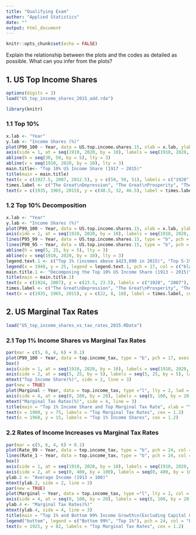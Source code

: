 ```yaml
---
title: "Qualifying Exam"
author: "Applied Statistics"
date: ""
output: html_document
---
```


```r
knitr::opts_chunk$set(echo = FALSE)
```

Explain the relationship between the plots and the codes as detailed as possible. 
What can you infer from the plots?

## 1. US Top Income Shares

```r
options(digits = 3)
load("US_top_income_shares_2015_add.rda")
```

```r
library(knitr)
```

### 1.1 Top 10%

```r
x.lab <- "Year"
y.lab <- "Income Shares (%)"
plot(P90_100 ~ Year, data = US.top.income.shares.15, xlab = x.lab, ylab = y.lab, xlim = c(1910, 2020), ylim = c(30, 52), xaxt = "n", type = "b", pch = 17)
axis(side = 1, at = seq(1910, 2020, by = 10), labels = seq(1910, 2020, by = 10))
abline(h = seq(30, 50, by = 5), lty = 3)
abline(v = seq(1910, 2020, by = 10), lty = 3)
main.title<- "Top 10% US Income Share (1917 ~ 2015)"
title(main = main.title)
text(x = c(1927.5, 2007, 2012.5), y = c(50, 50, 51), labels = c("1928", "2007", "2012"), pos = 3)
times.label <- c("The Great\nDepression", "The Great\nProsperity", "The Great\nRecession")
text(x = c(1935, 1965, 2015), y = c(48.5, 32, 46.5), label = times.label, cex = 1.0, col = "red")
```

<P style="page-break-before:always">

### 1.2 Top 10% Decomposition

```r
x.lab <- "Year"
y.lab <- "Income Shares (%)"
plot(P99_100 ~ Year, data = US.top.income.shares.15, xlab = x.lab, ylab = y.lab, xlim = c(1910, 2020), ylim = c(5, 25), xaxt = "n", type = "b", pch = 17)
axis(side = 1, at = seq(1910, 2020, by = 10), labels = seq(1910, 2020, by = 10))
lines(P95_99 ~ Year, data = US.top.income.shares.15, type = "b", pch = 17, col = "red")
lines(P90_95 ~ Year, data = US.top.income.shares.15, type = "b", pch = 17, col = "blue")
abline(h = seq(5, 25, by = 5), lty = 3)
abline(v = seq(1910, 2020, by = 10), lty = 3)
legend.text.1 <- c("Top 1% (incomes above $423,090 in 2015)", "Top 5-1% (incomes between $174,240 and $423,090)", "Top 10-5% (incomes between $121,360 and $174,240)")
legend(x = 1940, y = 25, legend = legend.text.1, pch = 17, col = c("black", "red", "blue"))
main.title.1 <- "Decomposing the Top 10% US Income Share (1913 ~ 2015)"
title(main = main.title.1)
text(x = c(1924, 2007), y = c(23.5, 23.5), labels = c("1928", "2007"), pos = 3)
times.label <- c("The Great\nDepression", "The Great\nProsperity", "The Great\nRecession")
text(x = c(1935, 1965, 2015), y = c(22, 8, 18), label = times.label, cex = 1.0, col = "red")
```

<P style="page-break-before:always">

## 2. US Marginal Tax Rates

```r
load("US_top_income_shares_vs_tax_rates_2015.RData")
```

### 2.1 Top 1% Income Shares vs Marginal Tax Rates

```r
par(mar = c(5, 6, 4, 6) + 0.1)
plot(P99_100 ~ Year, data = top.income_tax, type = "b", pch = 17, axes = FALSE, ann = FALSE, xlim = c(1910, 2020), ylim = c(5, 25))
box()
axis(side = 1, at = seq(1910, 2020, by = 10), labels = seq(1910, 2020, by = 10))
axis(side = 2, at = seq(5, 25, by = 5), labels = seq(5, 25, by = 5), las = 1, ylab = "Top Income Share")
mtext("Top Income Share(%)", side = 2, line = 3)
par(new = TRUE)
plot(Marginal ~ Year, data = top.income_tax, type ="l", lty = 2, lwd = 2, col = "red", axes = FALSE, ann = FALSE, xlim = c(1910, 2020), ylim = c(0, 100))
axis(side = 4, at = seq(0, 100, by = 20), labels = seq(0, 100, by = 20), las = 1)
mtext("Marginal Tax Rates(%)", side = 4, line = 3)
title(main = "Top 1% Income Share and Top Marginal Tax Rate", xlab = "Year")
text(x = 1980, y = 75, labels = "Top Marginal Tax Rates", cex = 1.2)
text(x = 1960, y = 15, labels = "Top 1% Income Shares", cex = 1.2)
``` 

<P style="page-break-before:always">

### 2.2 Rates of Income Increases vs Marginal Tax Rates

```r
par(mar = c(5, 6, 4, 6) + 0.1)
plot(Rate_99 ~ Year, data = top.income_tax, type = "b", pch = 24, col = "black", bg = "black", axes = FALSE, ann = FALSE, xlim = c(1910, 2020), ylim = c(0, 400))
lines(Rate_1 ~ Year, data = top.income_tax, type = "b", pch = 24, col = "black", bg = "white")
box()
axis(side = 1, at = seq(1910, 2020, by = 10), labels = seq(1910, 2020, by = 10))
axis(side = 2, at = seq(0, 400, by = 100), labels = seq(0, 400, by = 100), las = 1)
ylab.2 <- "Average Income (1913 = 100)"
mtext(ylab.2, side = 2, line = 3)
par(new = TRUE)
plot(Marginal ~ Year, data = top.income_tax, type ="l", lty = 2, col = "red", lwd = 2, axes = FALSE, ann = FALSE, xlim = c(1910, 2020), ylim = c(0, 100))
axis(side = 4, at = seq(0, 100, by = 20), labels = seq(0, 100, by = 20), las = 1)
ylab.4 <- "Marginal Tax Rates(%)"
mtext(ylab.4, side = 4, line = 3)
title(main = "Top 1% and Bottom 99% Income Growth\n(Excluding Capital Gains)", xlab = "Year")
legend("bottom", legend = c("Bottom 99%", "Top 1%"), pch = 24, col = "black", pt.bg = c("black", "white"), inset = 0.05)
text(x = 1925, y = 82, labels = "Top Marginal Tax Rates", cex = 1.2)
```
